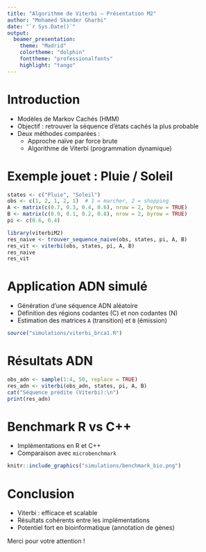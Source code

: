 ```yaml
---
title: "Algorithme de Viterbi — Présentation M2"
author: "Mohamed Skander Gharbi"
date: "`r Sys.Date()`"
output:
  beamer_presentation:
    theme: "Madrid"
    colortheme: "dolphin"
    fonttheme: "professionalfonts"
    highlight: "tango"
---
```


# Introduction

- Modèles de Markov Cachés (HMM)
- Objectif : retrouver la séquence d'états cachés la plus probable
- Deux méthodes comparées :
  - Approche naïve par force brute
  - Algorithme de Viterbi (programmation dynamique)

# Exemple jouet : Pluie / Soleil

```r
states <- c("Pluie", "Soleil")
obs <- c(1, 2, 1, 2, 1)  # 1 = marcher, 2 = shopping
A <- matrix(c(0.7, 0.3, 0.4, 0.6), nrow = 2, byrow = TRUE)
B <- matrix(c(0.9, 0.1, 0.2, 0.8), nrow = 2, byrow = TRUE)
pi <- c(0.6, 0.4)

library(viterbiM2)
res_naive <- trouver_sequence_naive(obs, states, pi, A, B)
res_vit <- viterbi(obs, states, pi, A, B)
res_naive
res_vit
```

# Application ADN simulé

- Génération d'une séquence ADN aléatoire
- Définition des régions codantes (C) et non codantes (N)
- Estimation des matrices `A` (transition) et `B` (émission)

```r
source("simulations/viterbi_brca1.R")
```

# Résultats ADN

```r
obs_adn <- sample(1:4, 50, replace = TRUE)
res_adn <- viterbi(obs_adn, states, pi, A, B)
cat("Séquence prédite (Viterbi):\n")
print(res_adn)
```

# Benchmark R vs C++

- Implémentations en R et C++
- Comparaison avec `microbenchmark`

```r
knitr::include_graphics("simulations/benchmark_bio.png")
```

# Conclusion

- Viterbi : efficace et scalable
- Résultats cohérents entre les implémentations
- Potentiel fort en bioinformatique (annotation de gènes)

Merci pour votre attention !

